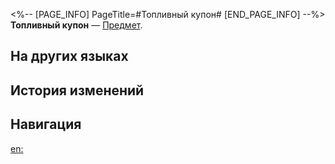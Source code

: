 <%-- [PAGE_INFO]
PageTitle=#Топливный купон#
[END_PAGE_INFO] --%>
{{Предмет Инфобокс
|id          = 110
|Изображение = Предмет Топливный купон.png
|Тип         = 
|Инвентарь   = Материалы улучшения
|Редкость    = 4
|Эффект      = 
|Описание    = Используйте вместе с энергией Освоения, чтобы быстро получить материалы Чашелиста или Застойной тени. Предмет будет удалён после завершения события «Звёздное возвращение».
}}
{{Описание|По сей день люди не могут понять, как Звёздный экспресс путешествует по космосу. Но древняя теория кипящей воды гласит, что чем больше топлива, тем быстрее движется экспресс.<br /><br />''«Кипячение - лучшая технология человечества, поэтому не задумывайся и просто кипяти».''}}
'''Топливный купон''' — [[Предмет]].

==На других языках==
{{На других языках
|en   = Fuel Vouchers
|zhs  = 助燃券
|zht  = 助燃券
|ja   = 点火チケット
|ko   = 연소 촉진 티켓
|es   = Cupón de combustible
|fr   = Coupon de carburant
|ru   = Топливный купон
|th   = ตั๋วเชื้อเพลิง
|vi   = Phiếu Nhiên Liệu
|de   = Treibstoffticket
|id   = Fuel Voucher
|pt   = Cupom de Combustível
}}

==История изменений==
{{История изменений|3.5}}

==Навигация==
{{Материалы улучшения Навбокс}}

[[en:]]